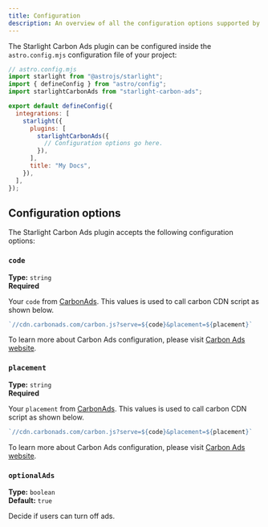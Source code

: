 ```yaml
---
title: Configuration
description: An overview of all the configuration options supported by the Starlight Carbon Ads plugin.
---
```


The Starlight Carbon Ads plugin can be configured inside the `astro.config.mjs` configuration file of your project:

```js {11}
// astro.config.mjs
import starlight from "@astrojs/starlight";
import { defineConfig } from "astro/config";
import starlightCarbonAds from "starlight-carbon-ads";

export default defineConfig({
  integrations: [
    starlight({
      plugins: [
        starlightCarbonAds({
          // Configuration options go here.
        }),
      ],
      title: "My Docs",
    }),
  ],
});
```

## Configuration options

The Starlight Carbon Ads plugin accepts the following configuration options:

### `code`

**Type:** `string`  
**Required**

Your `code` from [CarbonAds](https://www.carbonads.net/join).
This values is used to call carbon CDN script as shown below.

```js
`//cdn.carbonads.com/carbon.js?serve=${code}&placement=${placement}`
```

To learn more about Carbon Ads configuration, please visit [Carbon Ads website](https://www.carbonads.net/).

### `placement`

**Type:** `string`  
**Required**

Your `placement` from [CarbonAds](https://www.carbonads.net/join).
This values is used to call carbon CDN script as shown below.

```js
`//cdn.carbonads.com/carbon.js?serve=${code}&placement=${placement}`
```

To learn more about Carbon Ads configuration, please visit [Carbon Ads website](https://www.carbonads.net/).

### `optionalAds`

**Type:** `boolean`  
**Default:** `true`

Decide if users can turn off ads.